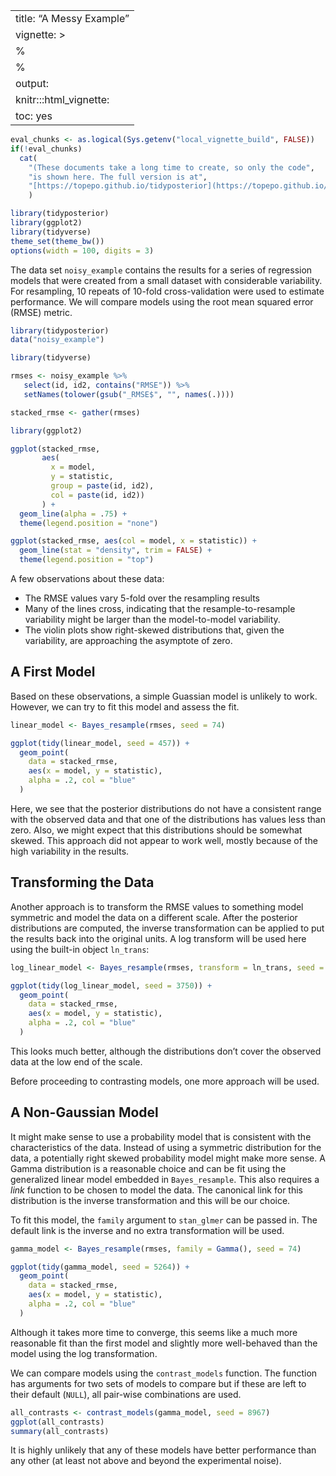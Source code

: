 
---
title: "A Messy Example"
vignette: >
  %\VignetteEngine{knitr::rmarkdown}
  %\VignetteIndexEntry{A Messy Example}
output:
  knitr:::html_vignette:
    toc: yes
---

```r
eval_chunks <- as.logical(Sys.getenv("local_vignette_build", FALSE))
if(!eval_chunks) 
  cat(
    "(These documents take a long time to create, so only the code",
    "is shown here. The full version is at",
    "[https://topepo.github.io/tidyposterior](https://topepo.github.io/tidyposterior).)"
    )
```

```r
library(tidyposterior)
library(ggplot2)
library(tidyverse)
theme_set(theme_bw())
options(width = 100, digits = 3)
```


The data set `noisy_example` contains the results for a series of regression models that were created from a small dataset with considerable variability. For resampling, 10 repeats of 10-fold cross-validation were used to estimate performance. We will compare models using the root mean squared error (RMSE) metric.  

```r
library(tidyposterior)
data("noisy_example")

library(tidyverse)

rmses <- noisy_example %>%
   select(id, id2, contains("RMSE")) %>%
   setNames(tolower(gsub("_RMSE$", "", names(.))))

stacked_rmse <- gather(rmses)

library(ggplot2)

ggplot(stacked_rmse, 
       aes(
         x = model,
         y = statistic,
         group = paste(id, id2),
         col = paste(id, id2))
       ) + 
  geom_line(alpha = .75) + 
  theme(legend.position = "none")

ggplot(stacked_rmse, aes(col = model, x = statistic)) + 
  geom_line(stat = "density", trim = FALSE) + 
  theme(legend.position = "top")
```

A few observations about these data:

 * The RMSE values vary 5-fold over the resampling results
 * Many of the lines cross, indicating that the resample-to-resample variability might be larger than the model-to-model variability. 
 * The violin plots show right-skewed distributions that, given the variability, are approaching the asymptote of zero. 


## A First Model

Based on these observations, a simple Guassian model is unlikely to work. However, we can try to fit this model and assess the fit. 

```r
linear_model <- Bayes_resample(rmses, seed = 74)

ggplot(tidy(linear_model, seed = 457)) + 
  geom_point(
    data = stacked_rmse, 
    aes(x = model, y = statistic),
    alpha = .2, col = "blue"
  )
```

Here, we see that the posterior distributions do not have a consistent range with the observed data and that one of the distributions has values less than zero. Also, we might expect that this distributions should be somewhat skewed. This approach did not appear to work well, mostly because of the high variability in the results. 

## Transforming the Data

Another approach is to transform the RMSE values to something model symmetric and model the data on a different scale. After the posterior distributions are computed, the inverse transformation can be applied to put the results back into the original units. A log transform will be used here using the built-in object `ln_trans`:


```r
log_linear_model <- Bayes_resample(rmses, transform = ln_trans, seed = 74)

ggplot(tidy(log_linear_model, seed = 3750)) + 
  geom_point(
    data = stacked_rmse, 
    aes(x = model, y = statistic),
    alpha = .2, col = "blue"
  )
```

This looks much better, although the distributions don't cover the observed data at the low end of the scale. 

Before proceeding to contrasting models, one more approach will be used.  

## A Non-Gaussian Model

It might make sense to use a probability model that is consistent with the characteristics of the data. Instead of using a symmetric distribution for the data, a potentially right skewed probability model might make more sense. A Gamma distribution is a reasonable choice and can be fit using the generalized linear model embedded in `Bayes_resample`. This also requires a _link_ function to be chosen to model the data. The canonical link for this distribution is the inverse transformation and this will be our choice. 

To fit this model, the `family` argument to `stan_glmer` can be passed in. The default link is the inverse and no extra transformation will be used. 

```r
gamma_model <- Bayes_resample(rmses, family = Gamma(), seed = 74)

ggplot(tidy(gamma_model, seed = 5264)) + 
  geom_point(
    data = stacked_rmse, 
    aes(x = model, y = statistic),
    alpha = .2, col = "blue"
  )
```

Although it takes more time to converge, this seems like a much more reasonable fit than the first model and slightly more well-behaved than the model using the log transformation. 

We can compare models using the `contrast_models` function. The function has arguments for two sets of models to compare but if these are left to their default (`NULL`), all pair-wise combinations are used.

```r
all_contrasts <- contrast_models(gamma_model, seed = 8967)
ggplot(all_contrasts)
summary(all_contrasts)
````
It is highly unlikely that any of these models have better performance than any other (at least not above and beyond the experimental noise).

